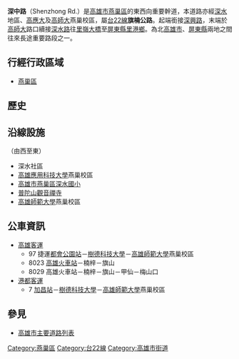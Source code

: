 {{Unreferenced|time=2014-02-02T14:35:08+00:00}}
{{Infobox TwRoad2|
|bgcolorh=DARKGREEN
|colorh=white
|code=
|name=深中路
|enname=Shenzhong Rd.
|level=省道[[File:TW_PHW22.svg|23px]]
|length=
|sec=
|lastext=
|line=4
|start=[[深興路|深興路]]
|end=[[國立高雄師範大學|高師大]]路口
|junc=[[大占巷|大占巷]]
|img=
|cap=
|size=
|left=深興路
|right=深水路
|leftlink=深興路
|leftdirection=W
|rightlink=深水路
|rightdirection=E
|SN=[[台22線|台22線]]<br>（[[深興路|深興路]]－'''深中路'''－[[深水路|深水路]])
|SNtype=ph
|SNNum=22
|SN2=
|SN2type=
|SN2Num=
|SN3=
|SN3type=
|SN3Num=
}}
'''深中路'''（Shenzhong Rd.）是[[高雄市|高雄市]][[燕巢區|燕巢區]]的東西向重要幹道，本道路亦經[[深水|深水]]地區、[[國立高雄應用科技大學|高應大]]及[[國立高雄師範大學|高師大]]燕巢校區，屬[[台22線|台22線]]'''旗楠公路'''。起端銜接[[深興路|深興路]]，末端於[[國立高雄師範大學|高師大]]路口續接[[深水路|深水路]]往[[里嶺大橋|里嶺大橋]]至[[屏東縣|屏東縣]][[里港鄉|里港鄉]]。為北[[高雄市|高雄市]]、[[屏東縣|屏東縣]]兩地之間往來長途重要路段之一。

== 行經行政區域 ==
* [[燕巢區|燕巢區]]

== 歷史 ==
{{expand-section}}

== 沿線設施 ==
（由西至東）
* 深水社區
* [[國立高雄應用科技大學|高雄應用科技大學]]燕巢校區
* [https://web.archive.org/web/20130605085826/http://www.ssp.ks.edu.tw/ 高雄市燕巢區深水國小]
* [[普陀山|普陀山]][[觀音禪寺|觀音禪寺]]
* [[國立高雄師範大學|高雄師範大學]]燕巢校區

== 公車資訊 ==
* [[高雄客運|高雄客運]]
** 97 <!-- 注释出：[[File:Kaohsiung_Metro_Logo(Logo_Only).svg|25px]] -->捷運[[都會公園站_(臺灣)|都會公園站]]－[[樹德科技大學|樹德科技大學]]－[[高雄師範大學|高雄師範大學]]燕巢校區
** 8023 [[高雄火車站|高雄火車站]]－楠梓－旗山
** 8029 高雄火車站－楠梓－旗山－甲仙－梅山口
* [[港都客運|港都客運]]
** 7 [[加昌站_(公車)|加昌站]]－[[樹德科技大學|樹德科技大學]]－[[高雄師範大學|高雄師範大學]]燕巢校區

== 參見 ==
* [[高雄市主要道路列表|高雄市主要道路列表]]

{{高雄市重要道路}}

{{DEFAULTSORT:深中路}}
[[Category:燕巢區|Category:燕巢區]]
[[Category:台22線|Category:台22線]]
[[Category:高雄市街道|Category:高雄市街道]]